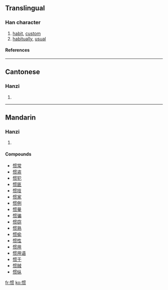 {{see|慣}}

==Translingual==
===Han character===
{{Han char|rn=61|rad=心|as=08|sn=11|four=|canj=心田十人 (PWJO)}}
# [[habit]], [[custom]]
# [[habitually]], [[usual]]
====References====
{{Han ref|kx=0392.181|hdz=42320.030|uh=60EF|ud=24815}}
----
==Cantonese==
===Hanzi===
{{yue-hanzi|jyut=|y=gwaan3}}
# {{defn|Cantonese}}
----
==Mandarin==
===Hanzi===
{{cmn-hanzi|tra=慣|pin=[[guàn]] ([[guan4]])|wg=kuan<sup>4</sup>}}
# {{defn|Mandarin}}

====Compounds====
*[[惯常]]
*[[惯盗]]
*[[惯犯]]
*[[惯匪]]
*[[惯技]]
*[[惯家]]
*[[惯例]]
*[[惯量]]
*[[惯骗]]
*[[惯窃]]
*[[惯熟]]
*[[惯偷]]
*[[惯性]]
*[[惯用]]
*[[惯用语]]
*[[惯于]]
*[[惯贼]]
*[[惯纵]]

[[fr:惯]]
[[ko:惯]]